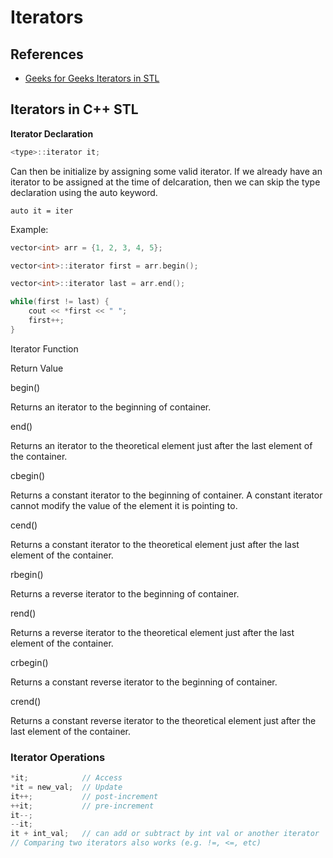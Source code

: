 # Iterators

## References

- [Geeks for Geeks Iterators in STL](https://www.geeksforgeeks.org/iterators-c-stl/)

## Iterators in C++ STL

**Iterator Declaration**

```cpp
<type>::iterator it;
```

Can then be initialize by assigning some valid iterator. If we already have an iterator to be assigned at the time of delcaration, then we can skip the type declaration using the auto keyword.

`auto it = iter`


Example:

```cpp
vector<int> arr = {1, 2, 3, 4, 5};

vector<int>::iterator first = arr.begin();

vector<int>::iterator last = arr.end();

while(first != last) {
    cout << *first << " ";
    first++;
}
```

Iterator Function

Return Value

begin()

Returns an iterator to the beginning of container.

end()

Returns an iterator to the theoretical element just after the last element of the container.

cbegin()

Returns a constant iterator to the beginning of container. A constant iterator cannot modify the value of the element it is pointing to.

cend()

Returns a constant iterator to the theoretical element just after the last element of the container.

rbegin()

Returns a reverse iterator to the beginning of container.

rend()

Returns a reverse iterator to the theoretical element just after the last element of the container.

crbegin()

Returns a constant reverse iterator to the beginning of container.

crend()

Returns a constant reverse iterator to the theoretical element just after the last element of the container.

<!-- TODO, put this into a table -->

### Iterator Operations

```cpp
*it;            // Access
*it = new_val;  // Update
it++;           // post-increment
++it;           // pre-increment
it--;
--it;
it + int_val;   // can add or subtract by int val or another iterator
// Comparing two iterators also works (e.g. !=, <=, etc)
```